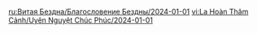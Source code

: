 {{Blessing of the Abyssal Moon
|name       = Sturdy
|phase      = Waxing
|image      = Spiral Abyss Blessing 75.png
|details    = <li>After a character obtains an Elemental Shard created by the Crystallize reaction, they will gain the Redoubtable state. Active characters in this state {{Color|bp|deal 15% increased DMG}}. This state lasts for 8s and can stack up to 3 times, with the duration of each stack counted independently.</li>
|time_start = 2024-01-01 04:00:00
|time_end   = 2024-01-16 03:59:59
}}
<noinclude>
<!-- interwikis -->
[[ru:Витая Бездна/Благословение Бездны/2024-01-01]]
[[vi:La Hoàn Thâm Cảnh/Uyên Nguyệt Chúc Phúc/2024-01-01]]
</noinclude>